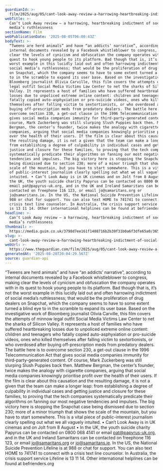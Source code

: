 ```yaml
---
guardianId: >-
  film/2025/aug/05/cant-look-away-review-a-harrowing-heartbreaking-indictment-of-social-medias-ruthlessness
webTitle: >-
  Can’t Look Away review – a harrowing, heartbreaking indictment of social
  media’s ruthlessness
sectionName: Film
webPublicationDate: '2025-08-05T06:00:43Z'
bodyText: >-
  “Tweens are herd animals” and have “an addicts’ narrative”, according to
  internal documents revealed by a Facebook whistleblower to congress, making
  clear the levels of cynicism and obfuscation the company operates with in its
  quest to hook young people to its platform. Bad though that is, it’s not the
  worst example in this lucidly laid out and often harrowing indictment of
  social media’s ruthlessness; that would be the proliferation of drug dealers
  on Snapchat, which the company seems to have to some extent turned a blind eye
  to in the scramble to expand its user base. Based on the investigative work of
  Bloomberg journalist Olivia Carville, this film covers the attempts of minnow
  legal outfit Social Media Victims Law Center to net the sharks of Silicon
  Valley. It represents a host of families who have suffered heartbreaking
  losses due to unpoliced extreme online content: children and teenagers who
  fatally copied auto-asphyxiation or pro-suicide videos, ones who killed
  themselves after falling victim to sextortionists, or who overdosed after
  buying off-prescription meds from predatory dealers. The battle here is to
  overcome section 230, a get-out clause in the 1996 Telecommunication Act that
  gives social media companies immunity for third-party-generated content. Of
  course, Mark Zuckerberg was still slurping Slush Puppies back then. Matthew
  Bergman, the center’s founder, twice makes the analogy with cigarette
  companies, arguing that social media companies knowingly prioritise profit
  over the health of their users. If the film is clear about this causation and
  the resulting damage, it is not a given that the team can make a longer leap:
  from establishing a degree of culpability in individual cases and getting
  justice and closure for these families, to proving that the tech companies
  systematically predicate their algorithms on fanning our most negative
  tendencies and impulses. The big victory here is stopping the Snapchat case
  being dismissed due to section 230; more of a minor triumph that shows the
  scale of the mountain, but you have to start somewhere. This is a vital piece
  of public-interest journalism clearly spelling out what we all vaguely
  intuited. • Can’t Look Away is in UK cinemas and on Jolt from 8 August • In
  the UK, the youth suicide charity Papyrus can be contacted on 0800 068 4141 or
  email pat@papyrus-uk.org, and in the UK and Ireland Samaritans can be
  contacted on freephone 116 123, or email jo@samaritans.org or
  jo@samaritans.ie. In the US, the National Suicide Prevention Lifeline is at
  988 or chat for support. You can also text HOME to 741741 to connect with a
  crisis text line counselor. In Australia, the crisis support service Lifeline
  is 13 11 14. Other international helplines can be found at befrienders.org
headline: >-
  Can’t Look Away review – a harrowing, heartbreaking indictment of social
  media’s ruthlessness
thumbnail: >-
  https://media.guim.co.uk/3798d7ee161f1488716b2b39f31b0a6f3dfe65a0/365_0_2698_2160/500.jpg
slug: >-
  cant-look-away-review-a-harrowing-heartbreaking-indictment-of-social-medias-ruthlessness
webUrl: >-
  https://www.theguardian.com/film/2025/aug/05/cant-look-away-review-a-harrowing-heartbreaking-indictment-of-social-medias-ruthlessness
generatedAt: '2025-08-28T20:04:29.567Z'
source: guardian-api
---
```

“Tweens are herd animals” and have “an addicts’ narrative”, according to internal documents revealed by a Facebook whistleblower to congress, making clear the levels of cynicism and obfuscation the company operates with in its quest to hook young people to its platform. Bad though that is, it’s not the worst example in this lucidly laid out and often harrowing indictment of social media’s ruthlessness; that would be the proliferation of drug dealers on Snapchat, which the company seems to have to some extent turned a blind eye to in the scramble to expand its user base. Based on the investigative work of Bloomberg journalist Olivia Carville, this film covers the attempts of minnow legal outfit Social Media Victims Law Center to net the sharks of Silicon Valley. It represents a host of families who have suffered heartbreaking losses due to unpoliced extreme online content: children and teenagers who fatally copied auto-asphyxiation or pro-suicide videos, ones who killed themselves after falling victim to sextortionists, or who overdosed after buying off-prescription meds from predatory dealers. The battle here is to overcome section 230, a get-out clause in the 1996 Telecommunication Act that gives social media companies immunity for third-party-generated content. Of course, Mark Zuckerberg was still slurping Slush Puppies back then. Matthew Bergman, the center’s founder, twice makes the analogy with cigarette companies, arguing that social media companies knowingly prioritise profit over the health of their users. If the film is clear about this causation and the resulting damage, it is not a given that the team can make a longer leap: from establishing a degree of culpability in individual cases and getting justice and closure for these families, to proving that the tech companies systematically predicate their algorithms on fanning our most negative tendencies and impulses. The big victory here is stopping the Snapchat case being dismissed due to section 230; more of a minor triumph that shows the scale of the mountain, but you have to start somewhere. This is a vital piece of public-interest journalism clearly spelling out what we all vaguely intuited. • Can’t Look Away is in UK cinemas and on Jolt from 8 August • In the UK, the youth suicide charity Papyrus can be contacted on 0800 068 4141 or email pat@papyrus-uk.org, and in the UK and Ireland Samaritans can be contacted on freephone 116 123, or email jo@samaritans.org or jo@samaritans.ie. In the US, the National Suicide Prevention Lifeline is at 988 or chat for support. You can also text HOME to 741741 to connect with a crisis text line counselor. In Australia, the crisis support service Lifeline is 13 11 14. Other international helplines can be found at befrienders.org
